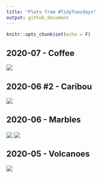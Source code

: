 ```yaml
---
title: "Plots from #TidyTuesdays"
output: github_document
---
```


```r
knitr::opts_chunk$set(echo = F)
```

## 2020-07 - Coffee

<a href='scripts/202007_coffee.R' target='_blank'><img src="plots/202007_coffee.png" align="center"/></a>

## 2020-06 #2 - Caribou

<a href='scripts/202006b_caribou.R' target='_blank'><img src="plots/202006b_caribou.gif" align="center"/></a>

## 2020-06 - Marbles

<a href='scripts/202006_marbles.R' target='_blank'><img src="plots/202006_marbles1.gif" align="center"/></a>
<a href='scripts/202006_marbles.R' target='_blank'><img src="plots/202006_marbles2.gif" align="center"/></a>


## 2020-05 - Volcanoes

<a href='scripts/202005_volcanoes.R' target='_blank'><img src="plots/202005_volcanoes.gif" align="center"/></a>


